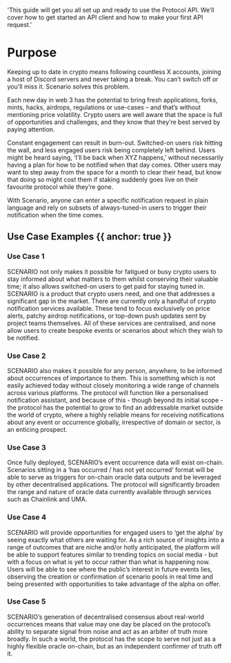   'This guide will get you all set up and ready to use the Protocol API. We’ll cover how to get started an API client and how to make your first API request.'

# Purpose

Keeping up to date in crypto means following countless X accounts, joining a host of Discord servers and never taking a break. You can’t switch off or you'll miss it. Scenario solves this problem.

Each new day in web 3 has the potential to bring fresh applications, forks, mints, hacks, airdrops, regulations or use-cases – and that’s without mentioning price volatility. Crypto users are well aware that the space is full of opportunities and challenges, and they know that they’re best served by paying attention. 

Constant engagement can result in burn-out. Switched-on users risk hitting the wall, and less engaged users risk being completely left behind. Users might be heard saying, ‘I’ll be back when XYZ happens,’ without necessarily having a plan for how to be notified when that day comes. Other users may want to step away from the space for a month to clear their head, but know that doing so might cost them if staking suddenly goes live on their favourite protocol while they’re gone.

With Scenario, anyone can enter a specific notification request in plain language and rely on subsets of always-tuned-in users to trigger their notification when the time comes.

## Use Case Examples {{ anchor: true }}

### Use Case 1

SCENARIO not only makes it possible for fatigued or busy crypto users to stay informed about what matters to them whilst conserving their valuable time; it also allows switched-on users to get paid for staying tuned in. SCENARIO is a product that crypto users need, and one that addresses a significant gap in the market. There are currently only a handful of crypto notification services available. These tend to focus exclusively on price alerts, patchy airdrop notifications, or top-down push updates sent by project teams themselves. All of these services are centralised, and none allow users to create bespoke events or scenarios about which they wish to be notified.

### Use Case 2

SCENARIO also makes it possible for any person, anywhere, to be informed about occurrences of importance to them. This is something which is not easily achieved today without closely monitoring a wide range of channels across various platforms. The protocol will function like a personalised notification assistant, and because of this - though beyond its initial scope - the protocol has the potential to grow to find an addressable market outside the world of crypto, where a highly reliable means for receiving notifications about any event or occurrence globally, irrespective of domain or sector, is an enticing prospect. 

### Use Case 3

Once fully deployed, SCENARIO’s event occurrence data will exist on-chain. Scenarios sitting in a ‘has occurred / has not yet occurred’ format will be able to serve as triggers for on-chain oracle data outputs and be leveraged by other decentralised applications. The protocol will significantly broaden the range and nature of oracle data currently available through services such as Chainlink and UMA.

### Use Case 4

SCENARIO will provide opportunities for engaged users to ‘get the alpha’ by seeing exactly what others are waiting for. As a rich source of insights into a range of outcomes that are niche and/or hotly anticipated, the platform will be able to support features similar to trending topics on social media - but with a focus on what is yet to occur rather than what is happening now. Users will be able to see where the public’s interest in future events lies, observing the creation or confirmation of scenario pools in real time and being presented with opportunities to take advantage of the alpha on offer.

### Use Case 5

SCENARIO’s generation of decentralised consensus about real-world occurrences means that value may one day be placed on the protocol’s ability to separate signal from noise and act as an arbiter of truth more broadly. In such a world, the protocol has the scope to serve not just as a highly flexible oracle on-chain, but as an independent confirmer of truth off it. 